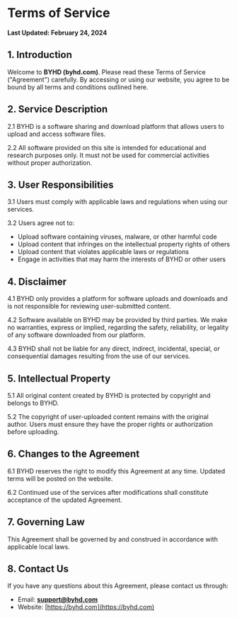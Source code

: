 # Terms of Service  
**Last Updated: February 24, 2024**

## 1. Introduction  

Welcome to **BYHD (byhd.com)**. Please read these Terms of Service ("Agreement") carefully. By accessing or using our website, you agree to be bound by all terms and conditions outlined here.  

## 2. Service Description  

2.1 BYHD is a software sharing and download platform that allows users to upload and access software files.  

2.2 All software provided on this site is intended for educational and research purposes only. It must not be used for commercial activities without proper authorization.  

## 3. User Responsibilities  

3.1 Users must comply with applicable laws and regulations when using our services.  

3.2 Users agree not to:  
- Upload software containing viruses, malware, or other harmful code  
- Upload content that infringes on the intellectual property rights of others  
- Upload content that violates applicable laws or regulations  
- Engage in activities that may harm the interests of BYHD or other users  

## 4. Disclaimer  

4.1 BYHD only provides a platform for software uploads and downloads and is not responsible for reviewing user-submitted content.  

4.2 Software available on BYHD may be provided by third parties. We make no warranties, express or implied, regarding the safety, reliability, or legality of any software downloaded from our platform.  

4.3 BYHD shall not be liable for any direct, indirect, incidental, special, or consequential damages resulting from the use of our services.  

## 5. Intellectual Property  

5.1 All original content created by BYHD is protected by copyright and belongs to BYHD.  

5.2 The copyright of user-uploaded content remains with the original author. Users must ensure they have the proper rights or authorization before uploading.  

## 6. Changes to the Agreement  

6.1 BYHD reserves the right to modify this Agreement at any time. Updated terms will be posted on the website.  

6.2 Continued use of the services after modifications shall constitute acceptance of the updated Agreement.  

## 7. Governing Law  

This Agreement shall be governed by and construed in accordance with applicable local laws.  

## 8. Contact Us  

If you have any questions about this Agreement, please contact us through:  
- Email: **support@byhd.com**  
- Website: [https://byhd.com](https://byhd.com)  
